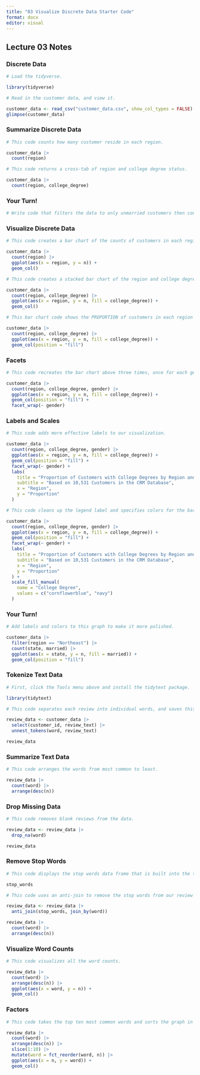 ```yaml
---
title: "03 Visualize Discrete Data Starter Code"
format: docx
editor: visual
---
```


## Lecture 03 Notes

### Discrete Data

```r

# Load the tidyverse.

library(tidyverse)
```

```r

# Read in the customer data, and view it.

customer_data <- read_csv("customer_data.csv", show_col_types = FALSE)
glimpse(customer_data)
```

### Summarize Discrete Data

```r

# This code counts how many customer reside in each region.

customer_data |> 
  count(region)
```

```r

# This code returns a cross-tab of region and college degree status.

customer_data |> 
  count(region, college_degree)
```

### Your Turn!

```r

# Write code that filters the data to only unmarried customers then counts how many customers reside in each region.

```

### Visualize Discrete Data

```r

# This code creates a bar chart of the counts of customers in each region.

customer_data |> 
  count(region) |> 
  ggplot(aes(x = region, y = n)) +
  geom_col()

```

```r

# This code creates a stacked bar chart of the region and college degree status cross-tab.

customer_data |> 
  count(region, college_degree) |> 
  ggplot(aes(x = region, y = n, fill = college_degree)) +
  geom_col()
```

```r

# This bar chart code shows the PROPORTION of customers in each region who have college degrees.

customer_data |> 
  count(region, college_degree) |> 
  ggplot(aes(x = region, y = n, fill = college_degree)) +
  geom_col(position = "fill")
```

### Facets

```r

# This code recreates the bar chart above three times, once for each gender in the data.

customer_data |> 
  count(region, college_degree, gender) |> 
  ggplot(aes(x = region, y = n, fill = college_degree)) +
  geom_col(position = "fill") +
  facet_wrap(~ gender)
```

### Labels and Scales

```r

# This code adds more effective labels to our visualization.

customer_data |> 
  count(region, college_degree, gender) |> 
  ggplot(aes(x = region, y = n, fill = college_degree)) +
  geom_col(position = "fill") +
  facet_wrap(~ gender) +
  labs(
    title = "Proportion of Customers with College Degrees by Region and Gender",
    subtitle = "Based on 10,531 Customers in the CRM Database",
    x = "Region",
    y = "Proportion"
  )
```

```r

# This code cleans up the legend label and specifies colors for the bars. Try adding your own colors! Many colors are included in ggplot by name, but you can also use hex codes with quotes around them.

customer_data |> 
  count(region, college_degree, gender) |> 
  ggplot(aes(x = region, y = n, fill = college_degree)) +
  geom_col(position = "fill") +
  facet_wrap(~ gender) +
  labs(
    title = "Proportion of Customers with College Degrees by Region and Gender",
    subtitle = "Based on 10,531 Customers in the CRM Database",
    x = "Region",
    y = "Proportion"
  ) +
  scale_fill_manual(
    name = "College Degree",
    values = c("cornflowerblue", "navy")
  )
```

### Your Turn!

```r

# Add labels and colors to this graph to make it more polished.

customer_data |> 
  filter(region == "Northeast") |>
  count(state, married) |> 
  ggplot(aes(x = state, y = n, fill = married)) +
  geom_col(position = "fill")
```

### Tokenize Text Data

```r

# First, click the Tools menu above and install the tidytext package.

library(tidytext)
```

```r

# This code separates each review into individual words, and saves this as a new dataset called "review_data."

review_data <- customer_data |>
  select(customer_id, review_text) |> 
  unnest_tokens(word, review_text)

review_data
```

### Summarize Text Data

```r

# This code arranges the words from most common to least.

review_data |> 
  count(word) |> 
  arrange(desc(n))
```

### Drop Missing Data

```r

# This code removes blank reviews from the data.

review_data <- review_data |> 
  drop_na(word)

review_data
```

### Remove Stop Words

```r

# This code displays the stop words data frame that is built into the tidytext package.

stop_words
```

```r

# This code uses an anti-join to remove the stop words from our review data, then arranges the remaining words from most to least common.

review_data <- review_data |>
  anti_join(stop_words, join_by(word))

review_data |> 
  count(word) |> 
  arrange(desc(n))
```

### Visualize Word Counts

```r

# This code visualizes all the word counts.

review_data |> 
  count(word) |> 
  arrange(desc(n)) |> 
  ggplot(aes(x = word, y = n)) +
  geom_col()
```

### Factors

```r

# This code takes the top ten most common words and sorts the graph in order from most common to least common using a factor.

review_data |> 
  count(word) |> 
  arrange(desc(n)) |> 
  slice(1:10) |> 
  mutate(word = fct_reorder(word, n)) |>
  ggplot(aes(x = n, y = word)) +
  geom_col()
```
